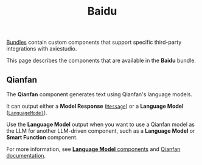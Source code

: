 ﻿---
title: Baidu
slug: /bundles-baidu
---


[Bundles](/components-bundle-components) contain custom components that support specific third-party integrations with axiestudio.

This page describes the components that are available in the **Baidu** bundle.

## Qianfan

The **Qianfan** component generates text using Qianfan's language models.

It can output either a **Model Response** ([`Message`](/data-types#message)) or a **Language Model** ([`LanguageModel`](/data-types#languagemodel)).

Use the **Language Model** output when you want to use a Qianfan model as the LLM for another LLM-driven component, such as a **Language Model** or **Smart Function** component.

For more information, see [**Language Model** components](/components-models) and [Qianfan documentation](https://github.com/baidubce/bce-qianfan-sdk).